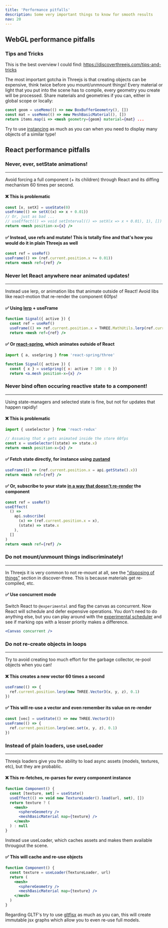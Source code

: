 ```yaml
---
title: 'Performance pitfalls'
description: Some very important things to know for smooth results
nav: 20
---
```


## WebGL performance pitfalls

### Tips and Tricks <a id="tips-and-tricks"></a>

This is the best overview I could find: https://discoverthreejs.com/tips-and-tricks

The most important gotcha in Threejs is that creating objects can be expensive, think twice before you mount/unmnount things! Every material or light that you put into the scene has to compile, every geometry you create will be processed. Share materials and geometries if you can, either in global scope or locally:

```jsx
const geom = useMemo(() => new BoxBufferGeometry(), [])
const mat = useMemo(() => new MeshBasicMaterial(), [])
return items.map(i => <mesh geometry={geom} material={mat} ...
```

Try to use [instancing](https://codesandbox.io/s/r3f-instanced-colors-8fo01) as much as you can when you need to display many objects of a similar type!

## React performance pitfalls

### Never, ever, setState animations! <a id="never-ever-set-state"></a>

---

Avoid forcing a full component (+ its children) through React and its diffing mechanism 60 times per second.

#### ❌ This is problematic

```jsx
const [x, setX] = useState(0)
useFrame(() => setX((x) => x + 0.01))
// Or, just as bad ...
// useEffect(() => void setInterval(() => setX(x => x + 0.01), 1), [])
return <mesh position-x={x} />
```

#### ✅ Instead, use refs and mutate! This is totally fine and that's how you would do it in plain Threejs as well

```jsx
const ref = useRef()
useFrame(() => (ref.current.position.x += 0.01))
return <mesh ref={ref} />
```

### Never let React anywhere near animated updates! <a id="never-let-react-animate"></a>

---

Instead use lerp, or animation libs that animate outside of React! Avoid libs like react-motion that re-render the component 60fps!

#### ✅ Using [lerp](https://github.com/mattdesl/lerp) + useFrame

```jsx
function Signal({ active }) {
  const ref = useRef()
  useFrame(() => ref.current.position.x = THREE.MathUtils.lerp(ref.current.position.x, active ? 100 : 0, 0.1))
  return <mesh ref={ref} />
```

#### ✅ Or [react-spring](https://github.com/react-spring/react-spring), which animates outside of React

```jsx
import { a, useSpring } from 'react-spring/three'

function Signal({ active }) {
  const { x } = useSpring({ x: active ? 100 : 0 })
  return <a.mesh position-x={x} />
```

### Never bind often occuring reactive state to a component! <a id="never-bind-reactive-component"></a>

---

Using state-managers and selected state is fine, but not for updates that happen rapidly!

#### ❌ This is problematic

```jsx
import { useSelector } from 'react-redux'

// Assuming that x gets animated inside the store 60fps
const x = useSelector((state) => state.x)
return <mesh position-x={x} />
```

#### ✅ Fetch state directly, for instance using [zustand](https://github.com/react-spring/zustand)

```jsx
useFrame(() => (ref.current.position.x = api.getState().x))
return <mesh ref={ref} />
```

#### ✅ Or, subscribe to your state [in a way that doesn't re-render](https://github.com/react-spring/zustand#transient-updates-for-often-occuring-state-changes) the component

```jsx
const ref = useRef()
useEffect(
  () =>
    api.subscribe(
      (x) => (ref.current.position.x = x),
      (state) => state.x
    ),
  []
)
return <mesh ref={ref} />
```

### Do not mount/unmount things indiscriminately! <a id="do-not-mount-unmount-indiscriminately"></a>

---

In Threejs it is very common to not re-mount at all, see the ["disposing of things"](https://discoverthreejs.com/tips-and-tricks/) section in discover-three. This is because materials get re-compiled, etc.

#### ✅ Use concurrent mode

Switch React to `@experimental` and flag the canvas as concurrent. Now React will schedule and defer expensive operations. You don't need to do anything else, but you can play around with the [experimental scheduler](https://github.com/drcmda/scheduler-test) and see if marking ops with a lesser priority makes a difference.

```jsx
<Canvas concurrent />
```

### Do not re-create objects in loops

---

Try to avoid creating too much effort for the garbage collector, re-pool objects when you can!

#### ❌ This creates a new vector 60 times a second

```jsx
useFrame(() => {
  ref.current.position.lerp(new THREE.Vector3(x, y, z), 0.1)
})
```

#### ✅ This will re-use a vector and even remember its value on re-render

```jsx
const [vec] = useState(() => new THREE.Vector3())
useFrame(() => {
  ref.current.position.lerp(vec.set(x, y, z), 0.1)
})
```

### Instead of plain loaders, use useLoader

---

Threejs loaders give you the ability to load async assets (models, textures, etc), but they are probablic.

#### ❌ This re-fetches, re-parses for every component instance

```jsx
function Component() {
  const [texture, set] = useState()
  useEffect(() => void new TextureLoader().load(url, set), [])
  return texture ? (
    <mesh>
      <sphereGeometry />
      <meshBasicMaterial map={texture} />
    </mesh>
  ) : null
}
```

Instead use useLoader, which caches assets and makes them available througout the scene.

#### ✅ This will cache and re-use objects

```jsx
function Component() {
  const texture = useLoader(TextureLoader, url)
  return (
    <mesh>
      <sphereGeometry />
      <meshBasicMaterial map={texture} />
    </mesh>
  )
}
```

Regarding GLTF's try to use [gltfjsx](https://github.com/pmndrs/gltfjsx) as much as you can, this will create immutable jsx graphs which allow you to even re-use full models.
